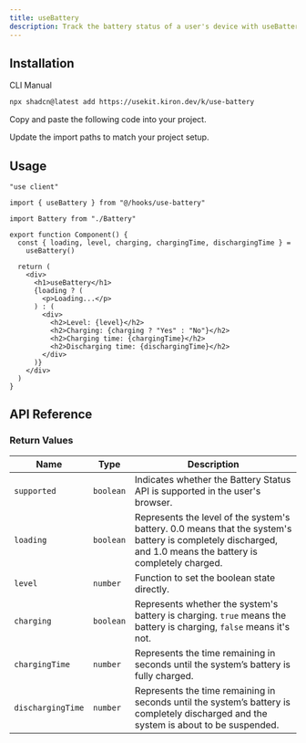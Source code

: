 ```yaml
---
title: useBattery
description: Track the battery status of a user's device with useBattery.
---
```


<ComponentPreview name="use-battery-demo" />

## Installation

<CodeTabs>

<TabsList>
  <TabsTrigger value="cli">CLI</TabsTrigger>
  <TabsTrigger value="manual">Manual</TabsTrigger>
</TabsList>

<TabsContent value="cli">

```bash
npx shadcn@latest add https://usekit.kiron.dev/k/use-battery
```

</TabsContent>

<TabsContent value="manual">

<Steps>

<Step>Copy and paste the following code into your project.</Step>

<ComponentSource name="use-battery" />

<Step>Update the import paths to match your project setup.</Step>

</Steps>

</TabsContent>

</CodeTabs>

## Usage

```tsx {3, 8-9}
"use client"

import { useBattery } from "@/hooks/use-battery"

import Battery from "./Battery"

export function Component() {
  const { loading, level, charging, chargingTime, dischargingTime } =
    useBattery()

  return (
    <div>
      <h1>useBattery</h1>
      {loading ? (
        <p>Loading...</p>
      ) : (
        <div>
          <h2>Level: {level}</h2>
          <h2>Charging: {charging ? "Yes" : "No"}</h2>
          <h2>Charging time: {chargingTime}</h2>
          <h2>Discharging time: {dischargingTime}</h2>
        </div>
      )}
    </div>
  )
}
```

## API Reference

### Return Values

| Name              | Type      | Description                                                                                                                                                  |
| ----------------- | --------- | ------------------------------------------------------------------------------------------------------------------------------------------------------------ |
| `supported`       | `boolean` | Indicates whether the Battery Status API is supported in the user's browser.                                                                                 |
| `loading`         | `boolean` | Represents the level of the system's battery. 0.0 means that the system's battery is completely discharged, and 1.0 means the battery is completely charged. |
| `level`           | `number`  | Function to set the boolean state directly.                                                                                                                  |
| `charging`        | `boolean` | Represents whether the system's battery is charging. `true` means the battery is charging, `false` means it's not.                                           |
| `chargingTime`    | `number`  | Represents the time remaining in seconds until the system’s battery is fully charged.                                                                        |
| `dischargingTime` | `number`  | Represents the time remaining in seconds until the system’s battery is completely discharged and the system is about to be suspended.                        |
